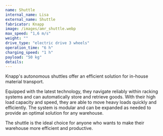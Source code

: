 ```yaml
---
name: Shuttle
internal_name: Lisa
external_name: Shuttle
fabricator: Knapp
image: /images/amr_shuttle.webp
max_speed: "1,6 m/s"
weight: ""
drive_type: "electric drive 3 wheels"
operation_time: "6 h"
charging_speed: "1 h"
payload: "50 kg"
details:
---
```

Knapp's autonomous shuttles offer an efficient solution for in-house material transport.

Equipped with the latest technology, they navigate reliably within racking systems and can automatically store and retrieve goods.
With their high load capacity and speed, they are able to move heavy loads quickly and efficiently. The system is modular and can be expanded as needed to provide an optimal solution for any warehouse.

The shuttle is the ideal choice for anyone who wants to make their warehouse more efficient and productive.